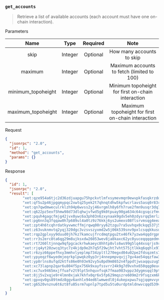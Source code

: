 
### `get_accounts`

> Retrieve a list of available accounts (each account must have one on-chain interaction).

Parameters

|       Name          |   Type  | Required |                      Note                          |
|:-------------------:|:-------:|:--------:|:--------------------------------------------------:|
|  skip               | Integer | Optional | How many accounts to skip                          |
|  maximum            | Integer | Optional | Maximum accounts to fetch (limited to 100)         |
|  minimum_topoheight | Integer | Optional | Minimum topoheight for first on-chain interaction  |
|  maximum_topoheight | Integer | Optional | Maximum topoheight for first on-chain interaction  |

Request

```json
{
  "jsonrpc": "2.0",
  "id": 1,
  "method": "get_accounts",
  "params": {}
}
```

Response

```json
{
  "id": 1,
  "jsonrpc": "2.0",
  "result": [
		"xet:qze954a6tjc2d36zdjuapgu75hpckvtlmfxsymevmqn9ewvpkfasqkrzdql",
		"xet:qf5u2p46jpgqmypqc2xwtq25yek2t7qhnqtdhw5kpfwcrlavs5asq0r83r7",
		"xet:qn7qwdmweculrklzh94p6wvss2yj46vrgmlh8y6fh7rue2fmn9usqr3dq78",
		"xet:q622pz5exf5hmw98d73dlqhwjvfwd5g9k0tpuay90ga634c64cgsqczfmvx",
		"xet:pquh4gagcfmjg42jvx0ywc6a3ph03n6zxynaak9gdv5eh0zdysrqq5mrlz3",
		"xet:pg6nn3q3fqqaw0h7p689ul4a0tz9z76kkj6ys2umexs08flsrvmsqg4eea0",
		"xet:zpt4h6tcqhrdatkyvwmcffmjrqwq00ryy62tzgu7ra5uvhqx0ckqq537j52",
		"xet:z63vuknmvtq2yqj320dgc3vzsvszyxmd2w5j06k539snv9pxlcsqqkkusu9",
		"xet:rqp2gplxyy9duud0jh7kz7kamcujfrcdmqtpgu2tx46fk7yzwa4qqdrgpmn",
		"xet:rr3s2erc8ta6qg29m8ujksxdw26053wev8ja8kaxc62yc0yuceqqqqedmvd",
		"xet:rt7260ltjnnqw9qfpgcackrhwkaeyc8hhtp8vls6ws99g5lq44xsqrjs9r9",
		"xet:rjq4yt20zwcq3tyc7z4kjdp9e2h7q5f29wjht7vht575jtlkkq6qqhlx97s",
		"xet:r6zyz66ppefhxy3mmhvlyeplmp734zpltl270egxd04u02pe2fdsqzmts74",
		"xet:ypyeqzf6wyedmjeqrkplpwqkz0yp3rj4nnepmpvqvjj7gv4ae54qqzfaw3n",
		"xet:yp8rlns8ufqd2ktfs86e0h93e92vy5u8pd9m8652n4fppdtjwsaqquzug5z",
		"xet:xc73lapnp2qar6u804f5px756k9xayfssvrr24k9g7d9vxhx650qqg0euc0",
		"xet:xc7ux9465mxjffuafv2t9lpt5nhquvfsqk7fmaa983vppz3dygmsqql9pts",
		"xet:8jj5v2xqje9r4lmn0xjak7khfx0qr6x5fp629mqszre609m2r9fsqzxm6kq",
		"xet:gpxqv0gs89tmdz8ggv6anhlx94ed6lwmwedl0j4ukepxpwu7sgjqqmvvyn9",
		"xet:g6520vnznu6t6zt8fu85srm7upnlp7tpd5u5tu0urdptmldnwvcqqd539vl"
  ]
}
```